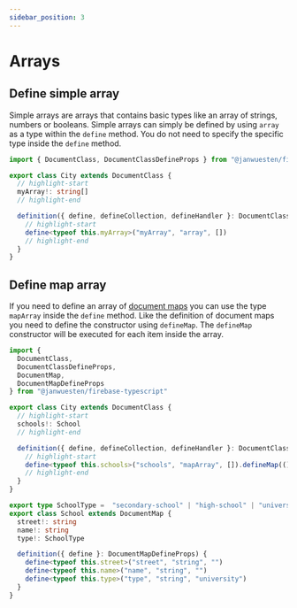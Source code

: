 ```yaml
---
sidebar_position: 3
---
```


# Arrays

## Define simple array

Simple arrays are arrays that contains basic types like an array of strings, numbers or booleans.
Simple arrays can simply be defined by using `array` as a type within the `define` method. You do not need to specify the specific type inside the `define` method.

```ts
import { DocumentClass, DocumentClassDefineProps } from "@janwuesten/firebase-typescript"

export class City extends DocumentClass {
  // highlight-start
  myArray!: string[]
  // highlight-end

  definition({ define, defineCollection, defineHandler }: DocumentClassDefineProps) {
    // highlight-start
    define<typeof this.myArray>("myArray", "array", [])
    // highlight-end
  }
}
```

## Define map array

If you need to define an array of [document maps](/docs/document-classes/types/document-map) you can use the type `mapArray` inside the `define` method.
Like the definition of document maps you need to define the constructor using `defineMap`. The `defineMap` constructor will be executed for each item inside the array.

```ts
import {
  DocumentClass,
  DocumentClassDefineProps,
  DocumentMap,
  DocumentMapDefineProps
} from "@janwuesten/firebase-typescript"

export class City extends DocumentClass {
  // highlight-start
  schools!: School
  // highlight-end

  definition({ define, defineCollection, defineHandler }: DocumentClassDefineProps) {
    // highlight-start
    define<typeof this.schools>("schools", "mapArray", []).defineMap(() => new School())
    // highlight-end
  }
}

export type SchoolType =  "secondary-school" | "high-school" | "university"
export class School extends DocumentMap {
  street!: string
  name!: string
  type!: SchoolType

  definition({ define }: DocumentMapDefineProps) {
    define<typeof this.street>("street", "string", "")
    define<typeof this.name>("name", "string", "")
    define<typeof this.type>("type", "string", "university")
  }
}
```